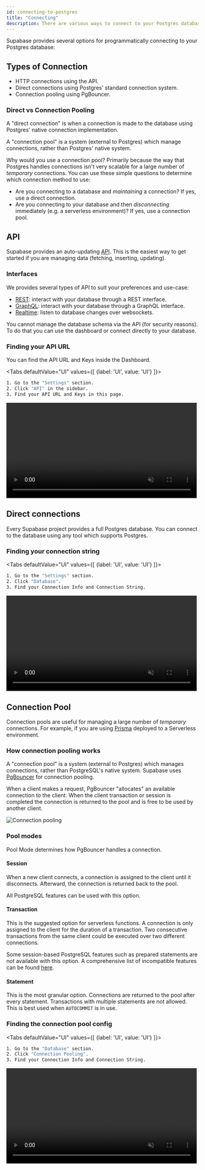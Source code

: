 ```yaml
---
id: connecting-to-postgres
title: "Connecting"
description: There are various ways to connect to your Postgres database.
---
```


Supabase provides several options for programmatically connecting to your Postgres database:

## Types of Connection

- HTTP connections using the API.  
- Direct connections using Postgres' standard connection system.
- Connection pooling using PgBouncer.


### Direct vs Connection Pooling

A "direct connection" is when a connection is made to the database using Postgres' native connection implementation. 

A "connection pool" is a system (external to Postgres)
which manage connections, rather than Postgres' native system.

Why would you use a connection pool? Primarily because the way that Postgres handles connections isn't very scalable for a large number of _temporary_ connections. 
You can use these simple questions to determine which connection method to use:

- Are you connecting to a database and _maintaining_ a connection? If yes, use a direct connection.
- Are you connecting to your database and then _disconnecting_ immediately (e.g. a serverless environment)? If yes, use a connection pool.


## API

Supabase provides an auto-updating [API](/docs/guides/api). This is the easiest way to get started if you are managing data (fetching, inserting, updating). 


### Interfaces 

We provides several types of API to suit your preferences and use-case:

- [REST](/docs/guides/api#rest-api): interact with your database through a REST interface.
- [GraphQL](/docs/guides/api#graphql-api): interact with your database through a GraphQL interface.
- [Realtime](/docs/guides/api#realtime-api): listen to database changes over websockets.

You cannot manage the database schema via the API (for security reasons). To do that you can use the dashboard or connect directly to your database.

### Finding your API URL

You can find the API URL and Keys inside the Dashboard.

<Tabs
defaultValue="UI"
values={[
  {label: 'UI', value: 'UI'}
]}>
<TabItem value="UI">

```sh
1. Go to the "Settings" section.
2. Click "API" in the sidebar.
3. Find your API URL and Keys in this page.
```

<video width="99%" muted playsInline controls="true">
<source src="/docs/videos/api/api-url-and-key.mp4" type="video/mp4" muted playsInline />
</video>

</TabItem>
</Tabs>


## Direct connections

Every Supabase project provides a full Postgres database. You can connect to the database using any tool which supports Postgres.

### Finding your connection string

<Tabs
defaultValue="UI"
values={[
  {label: 'UI', value: 'UI'}
]}>
<TabItem value="UI">

```sh
1. Go to the "Settings" section.
2. Click "Database".
3. Find your Connection Info and Connection String.
```

<video width="99%" muted playsInline controls="true">
  <source src="/docs/videos/postgres-connection.mp4" type="video/mp4" muted playsInline />
</video>

</TabItem>
</Tabs>

## Connection Pool

Connection pools are useful for managing a large number of _temporary_ connections. For example, if you are using [Prisma](/docs/guides/integrations/prisma) deployed to a Serverless environment.

### How connection pooling works

A "connection pool" is a system (external to Postgres) which manages connections, rather than PostgreSQL's native system. Supabase uses [PgBouncer](https://www.pgbouncer.org/) for connection pooling.

When a client makes a request, PgBouncer "allocates" an available connection to the client.
When the client transaction or session is completed the connection is returned to the pool and is free to be used by another client.


![Connection pooling](/img/guides/database/connection-pool.png)


### Pool modes

Pool Mode determines how PgBouncer handles a connection.

#### Session

When a new client connects, a connection is assigned to the client until it disconnects. Afterward, the connection is returned back to the pool. 

All PostgreSQL features can be used with this option.

#### Transaction

This is the suggested option for serverless functions. A connection is only assigned to the client for the duration of a transaction. Two consecutive transactions from the same client 
could be executed over two different connections. 

Some session-based PostgreSQL features such as prepared statements are not available with this option. 
A comprehensive list of incompatible features can be found [here](https://www.pgbouncer.org/features.html).

#### Statement

This is the most granular option. Connections are returned to the pool after every statement. Transactions with multiple statements are not allowed. This is best used when `AUTOCOMMIT` is in use.

### Finding the connection pool config

<Tabs
defaultValue="UI"
values={[
  {label: 'UI', value: 'UI'}
]}>
<TabItem value="UI">

```sh
1. Go to the "Database" section.
2. Click "Connection Pooling".
3. Find your Connection Info and Connection String.
```

<video width="99%" muted playsInline controls="true">
  <source src="/docs/videos/pgbouncer-connection.mp4" type="video/mp4" muted playsInline />
</video>

</TabItem>
</Tabs>
